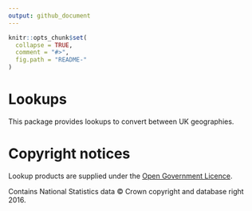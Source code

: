 ```yaml
---
output: github_document
---
```


<!-- README.md is generated from README.Rmd. Please edit that file -->

```r
knitr::opts_chunk$set(
  collapse = TRUE,
  comment = "#>",
  fig.path = "README-"
)
```


# Lookups
This package provides lookups to convert between UK geographies.


# Copyright notices
Lookup products are supplied under the [Open Government Licence](http://www.nationalarchives.gov.uk/doc/open-government-licence/version/3/).

Contains National Statistics data © Crown copyright and database right 2016.
